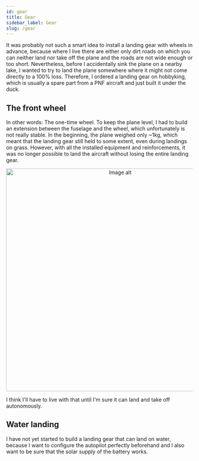 ```yaml
---
id: gear
title: Gear
sidebar_label: Gear
slug: /gear
---
```


It was probably not such a smart idea to install a landing gear with wheels in advance, because where I live there are either only dirt roads on which you can neither land nor take off the plane and the roads are not wide enough or too short. 
Nevertheless, before I accidentally sink the plane on a nearby lake, I wanted to try to land the plane somewhere where it might not come directly to a 100% loss. 
Therefore, I ordered a landing gear on hobbyking, which is usually a spare part from a PNF aircraft and just built it under the duck.

## The front wheel
In other words: The one-time wheel. 
To keep the plane level, I had to build an extension between the fuselage and the wheel, which unfortunately is not really stable. In the beginning, the plane weighed only ~1kg, which meant that the landing gear still held to some extent, even during landings on grass. However, with all the installed equipment and reinforcements, it was no longer possible to land the aircraft without losing the entire landing gear.  

<div align="center">
<img src={gear_front} alt="Image alt" height="600px"  />
</div>

I think I'll have to live with that until I'm sure it can land and take off autonomously.

## Water landing
I have not yet started to build a landing gear that can land on water, because I want to configure the autopilot perfectly beforehand and I also want to be sure that the solar supply of the battery works.
